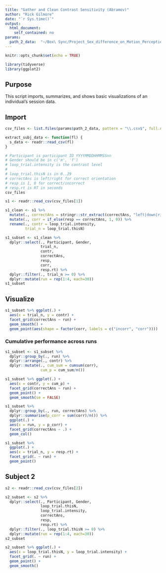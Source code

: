 ```yaml
---
title: "Gather and Clean Contrast Sensitivity (Abramov)"
author: "Rick Gilmore"
date: "`r Sys.time()`"
output: 
  html_document:
    self_contained: no
params:
  path_2_data:  "~/Box\ Sync/Project_Sex_difference_on_Motion_Perception/data/contrast_sensitivity_task_data/"
---
```


```r
knitr::opts_chunk$set(echo = TRUE)

library(tidyverse)
library(ggplot2)
```

## Purpose

This script imports, summarizes, and shows basic visualizations of an individual's session data.

## Import

```r
csv_files <- list.files(params$path_2_data, pattern = "\\.csv$", full.names = TRUE)

extract_subj_data <- function(fl) {
  s_data <- readr::read_csv(fl)
}

# Participant is participant ID YYYYMMDDHHMMSSnn
# Gender should be in c('m', 'f')
# loop_trial.intensity is the contrast level
# 
# loop_trial.thisN is in 0..29
# correctAns is left/right for correct orientation
# resp is 1, 0 for correct/incorrect
# resp.rt is RT in seconds
csv_files
```

```r
s1 <- readr::read_csv(csv_files[1])

s1_clean <- s1 %>%
  mutate(., correctAns = stringr::str_extract(correctAns, "left|down|right|up")) %>%
  mutate(., corr = if_else(resp == correctAns, 1, 0)) %>%
  rename(., contr = loop_trial.intensity,
         trial_n = loop_trial.thisN)

s1_subset <- s1_clean %>%
  dplyr::select(., Participant, Gender,
                trial_n,
                contr,
                correctAns,
                resp,
                corr,
                resp.rt) %>%
  dplyr::filter(., trial_n >= 0) %>%
  dplyr::mutate(run = rep(1:4, each=30))
s1_subset
```

## Visualize

```r
s1_subset %>% ggplot(.) +
  aes(x = trial_n, y = contr) +
  facet_grid(correctAns ~ run) +
  geom_smooth() +
  geom_point(aes(shape = factor(corr, labels = c("incorr", "corr"))))
```

### Cumulative performance across runs

```r
s1_subset <- s1_subset %>%
  dplyr::group_by(., run) %>%
  dplyr::arrange(., contr) %>%
  dplyr::mutate(., cum_sum = cumsum(corr),
                cum_p = cum_sum/n())

s1_subset %>% ggplot(.) +
  aes(x = contr, y = cum_p) +
  facet_grid(correctAns ~ run) +
  geom_point() +
  geom_smooth(se = FALSE)
```

```r
s1_subset %>%
  dplyr::group_by(., run, correctAns) %>%
  dplyr::summarise(p_corr = sum(corr)/n()) %>%
  ggplot(.) +
  aes(x = run, y = p_corr) +
  facet_grid(correctAns ~ .) +
  geom_col()
```

```r
s1_subset %>%
  ggplot(.) +
  aes(x = trial_n, y = resp.rt) +
  facet_grid(. ~ run) + 
  geom_point()
```


## Subject 2

```r
s2 <- readr::read_csv(csv_files[2])

s2_subset <- s2 %>%
  dplyr::select(., Participant, Gender,
                loop_trial.thisN,
                loop_trial.intensity,
                correctAns,
                resp,
                resp.rt) %>%
  dplyr::filter(., loop_trial.thisN >= 0) %>%
  dplyr::mutate(run = rep(1:4, each=30))
s2_subset
```

```r
s2_subset %>% ggplot(.) +
  aes(x = loop_trial.thisN, y = loop_trial.intensity) +
  facet_grid(. ~ run) +
  geom_point() +
  geom_smooth()
```

